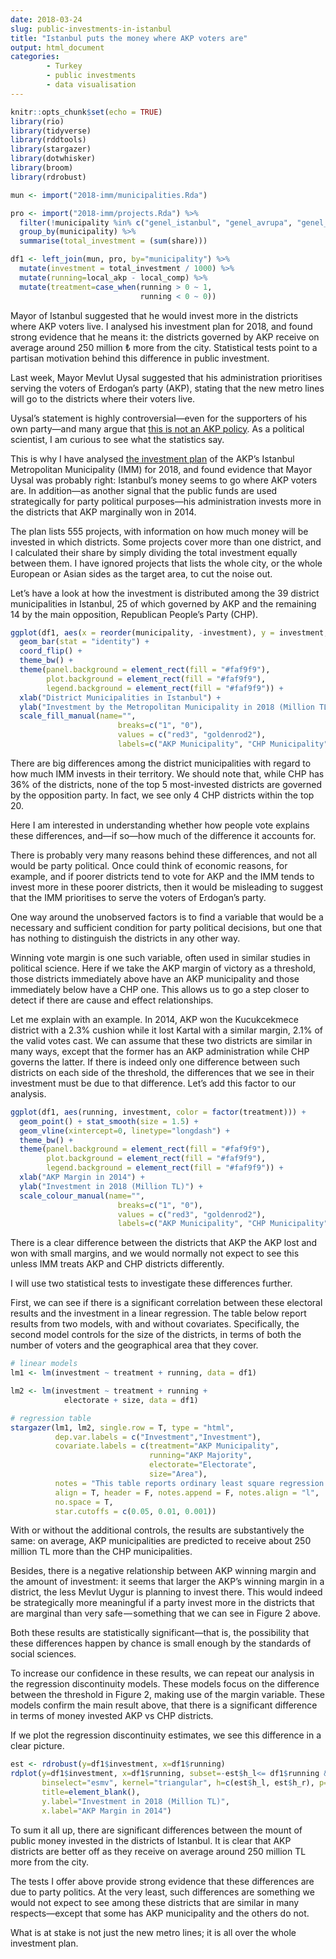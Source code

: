 ```yaml
---
date: 2018-03-24
slug: public-investments-in-istanbul
title: "Istanbul puts the money where AKP voters are"
output: html_document
categories:
        - Turkey
        - public investments
        - data visualisation
---
```


```r
knitr::opts_chunk$set(echo = TRUE)
library(rio)
library(tidyverse)
library(rddtools)
library(stargazer)
library(dotwhisker)
library(broom)
library(rdrobust)

mun <- import("2018-imm/municipalities.Rda") 

pro <- import("2018-imm/projects.Rda") %>%
  filter(!municipality %in% c("genel_istanbul", "genel_avrupa", "genel_anadolu")) %>%
  group_by(municipality) %>%
  summarise(total_investment = (sum(share)))

df1 <- left_join(mun, pro, by="municipality") %>%
  mutate(investment = total_investment / 1000) %>%
  mutate(running=local_akp - local_comp) %>%
  mutate(treatment=case_when(running > 0 ~ 1,
                             running < 0 ~ 0))
```

Mayor of Istanbul suggested that he would invest more in the districts where AKP voters live. I analysed his investment plan for 2018, and found strong evidence that he means it: the districts governed by AKP receive on average around 250 million ₺ more from the city. Statistical tests point to a partisan motivation behind this difference in public investment.

Last week, Mayor Mevlut Uysal suggested that his administration prioritises serving the voters of Erdogan’s party (AKP), stating that the new metro lines will go to the districts where their voters live.

Uysal’s statement is highly controversial—even for the supporters of his own party—and many argue that [this is not an AKP policy](http://www.haberturk.com/yazarlar/sevilay-yilman-2383/1881495-oy-verene-hizmet-var-vermeyene-yok-ne-demek-allah-askiniza). As a political scientist, I am curious to see what the statistics say.

This is why I have analysed [the investment plan](https://www.ibb.istanbul/Uploads/2017/12/istanbul-Buyuksehir-Belediyesi-Performans-Esasli-Yatirim-Ve-Hizmet-Programi-2018.pdf) of the AKP’s Istanbul Metropolitan Municipality (IMM) for 2018, and found evidence that Mayor Uysal was probably right: Istanbul’s money seems to go where AKP voters are. In addition—as another signal that the public funds are used strategically for party political purposes—his administration invests more in the districts that AKP marginally won in 2014.

The plan lists 555 projects, with information on how much money will be invested in which districts. Some projects cover more than one district, and I calculated their share by simply dividing the total investment equally between them. I have ignored projects that lists the whole city, or the whole European or Asian sides as the target area, to cut the noise out.

Let’s have a look at how the investment is distributed among the 39 district municipalities in Istanbul, 25 of which governed by AKP and the remaining 14 by the main opposition, Republican People’s Party (CHP).


```r
ggplot(df1, aes(x = reorder(municipality, -investment), y = investment, fill = factor(treatment))) + 
  geom_bar(stat = "identity") +
  coord_flip() +
  theme_bw() +
  theme(panel.background = element_rect(fill = "#faf9f9"),
        plot.background = element_rect(fill = "#faf9f9"),
        legend.background = element_rect(fill = "#faf9f9")) +
  xlab("District Municipalities in Istanbul") +
  ylab("Investment by the Metropolitan Municipality in 2018 (Million TL)") +
  scale_fill_manual(name="",
                        breaks=c("1", "0"), 
                        values = c("red3", "goldenrod2"),
                        labels=c("AKP Municipality", "CHP Municipality"))
```

There are big differences among the district municipalities with regard to how much IMM invests in their territory. We should note that, while CHP has 36% of the districts, none of the top 5 most-invested districts are governed by the opposition party. In fact, we see only 4 CHP districts within the top 20.

Here I am interested in understanding whether how people vote explains these differences, and—if so—how much of the difference it accounts for.

There is probably very many reasons behind these differences, and not all would be party political. Once could think of economic reasons, for example, and if poorer districts tend to vote for AKP and the IMM tends to invest more in these poorer districts, then it would be misleading to suggest that the IMM prioritises to serve the voters of Erdogan’s party.

One way around the unobserved factors is to find a variable that would be a necessary and sufficient condition for party political decisions, but one that has nothing to distinguish the districts in any other way.

Winning vote margin is one such variable, often used in similar studies in political science. Here if we take the AKP margin of victory as a threshold, those districts immediately above have an AKP municipality and those immediately below have a CHP one. This allows us to go a step closer to detect if there are cause and effect relationships.

Let me explain with an example. In 2014, AKP won the Kucukcekmece district with a 2.3% cushion while it lost Kartal with a similar margin, 2.1% of the valid votes cast. We can assume that these two districts are similar in many ways, except that the former has an AKP administration while CHP governs the latter. If there is indeed only one difference between such districts on each side of the threshold, the differences that we see in their investment must be due to that difference. Let’s add this factor to our analysis.

```r
ggplot(df1, aes(running, investment, color = factor(treatment))) +
  geom_point() + stat_smooth(size = 1.5) +
  geom_vline(xintercept=0, linetype="longdash") +
  theme_bw() +
  theme(panel.background = element_rect(fill = "#faf9f9"),
        plot.background = element_rect(fill = "#faf9f9"),
        legend.background = element_rect(fill = "#faf9f9")) +
  xlab("AKP Margin in 2014") +
  ylab("Investment in 2018 (Million TL)") +
  scale_colour_manual(name="",
                        breaks=c("1", "0"), 
                        values = c("red3", "goldenrod2"),
                        labels=c("AKP Municipality", "CHP Municipality"))
```

There is a clear difference between the districts that AKP the AKP lost and won with small margins, and we would normally not expect to see this unless IMM treats AKP and CHP districts differently.

I will use two statistical tests to investigate these differences further.

First, we can see if there is a significant correlation between these electoral results and the investment in a linear regression. The table below report results from two models, with and without covariates. Specifically, the second model controls for the size of the districts, in terms of both the number of voters and the geographical area that they cover.

```r
# linear models
lm1 <- lm(investment ~ treatment + running, data = df1)

lm2 <- lm(investment ~ treatment + running + 
            electorate + size, data = df1)

# regression table
stargazer(lm1, lm2, single.row = T, type = "html",
          dep.var.labels = c("Investment","Investment"), 
          covariate.labels = c(treatment="AKP Municipality",
                               running="AKP Majority",
                               electorate="Electorate",
                               size="Area"),
          notes = "This table reports ordinary least square regression models, with standard errors in brackets. * $p<0.05$, ** $p<0.01$, *** $p<0.001$.",
          align = T, header = F, notes.append = F, notes.align = "l",
          no.space = T,
          star.cutoffs = c(0.05, 0.01, 0.001))
```
With or without the additional controls, the results are substantively the same: on average, AKP municipalities are predicted to receive about 250 million TL more than the CHP municipalities.

Besides, there is a negative relationship between AKP winning margin and the amount of investment: it seems that larger the AKP’s winning margin in a district, the less Mevlut Uygur is planning to invest there. This would indeed be strategically more meaningful if a party invest more in the districts that are marginal than very safe — something that we can see in Figure 2 above.

Both these results are statistically significant—that is, the possibility that these differences happen by chance is small enough by the standards of social sciences.

To increase our confidence in these results, we can repeat our analysis in the regression discontinuity models. These models focus on the difference between the threshold in Figure 2, making use of the margin variable. These models confirm the main result above, that there is a significant difference in terms of money invested AKP vs CHP districts.

If we plot the regression discontinuity estimates, we see this difference in a clear picture.

```r
est <- rdrobust(y=df1$investment, x=df1$running)
rdplot(y=df1$investment, x=df1$running, subset=-est$h_l<= df1$running & df1$running <= est$h_r, scale=6,
       binselect="esmv", kernel="triangular", h=c(est$h_l, est$h_r), p=1,
       title=element_blank(), 
       y.label="Investment in 2018 (Million TL)",
       x.label="AKP Margin in 2014")
```

To sum it all up, there are significant differences between the mount of public money invested in the districts of Istanbul. It is clear that AKP districts are better off as they receive on average around 250 million TL more from the city.

The tests I offer above provide strong evidence that these differences are due to party politics. At the very least, such differences are something we would not expect to see among these districts that are similar in many respects---except that some has AKP municipality and the others do not.

What is at stake is not just the new metro lines; it is all over the whole investment plan.